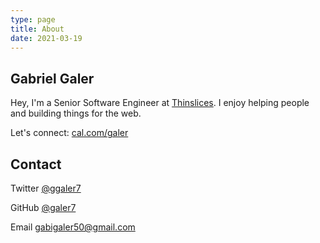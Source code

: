 ```yaml
---
type: page
title: About
date: 2021-03-19
---
```


## Gabriel Galer

Hey, I'm a Senior Software Engineer at [Thinslices](https://www.thinslices.com/). I enjoy helping people and building things for the web.

Let's connect: [cal.com/galer](https://cal.com/galer)

## Contact

Twitter [@ggaler7](https://twitter.com/ggaler7)

GitHub [@galer7](https://github.com/galer7)

Email gabigaler50@gmail.com
